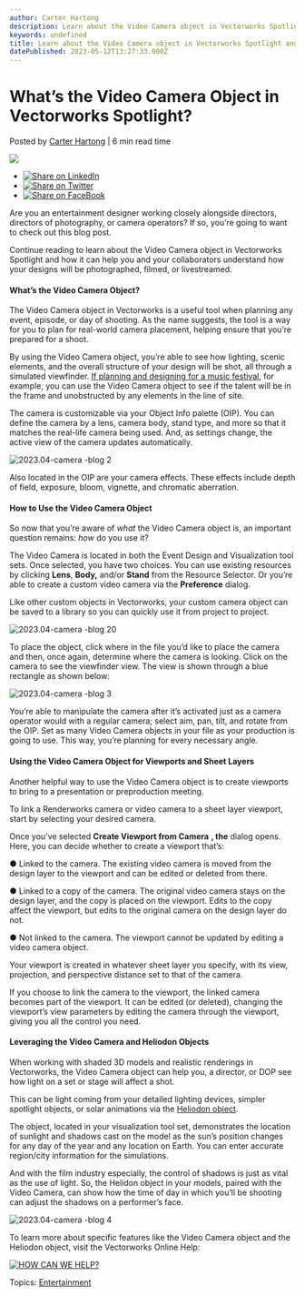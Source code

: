 ```yaml
---
author: Carter Hartong
description: Learn about the Video Camera object in Vectorworks Spotlight and how it can help you see how your designs will be photographed, filmed, or livestreamed.
keywords: undefined
title: Learn about the Video Camera object in Vectorworks Spotlight and how it can help you see how your designs will be photographed, filmed, or livestreamed. 
datePublished: 2023-05-12T13:27:33.000Z
---
```

  

# What’s the Video Camera Object in Vectorworks Spotlight?

 Posted by [Carter Hartong](https://blog.vectorworks.net/author/carter-hartong) | 6 min read time 

![](https://blog.vectorworks.net/hubfs/Blog%20Images/230504_Video%20Camera/blog-1440x800_Video%20Camera%20Object%202.png) 

* [![Share on LinkedIn](https://2659751.fs1.hubspotusercontent-na1.net/hubfs/2659751/michaelDemo/share-LI.png)](http://www.linkedin.com/shareArticle?mini=true&url=https%3A%2F%2Fblog.vectorworks.net%2Fpicture-this-the-video-camera-object-in-vectorworks-spotlight)
* [![Share on Twitter](https://2659751.fs1.hubspotusercontent-na1.net/hubfs/2659751/michaelDemo/share-TW.png)](https://www.twitter.com/share?text=What’s%20the%20Video%20Camera%20Object%20in%20Vectorworks%20Spotlight?&url=https%3A%2F%2Fblog.vectorworks.net%2Fpicture-this-the-video-camera-object-in-vectorworks-spotlight&via=PMGTweets)
* [![Share on FaceBook](https://2659751.fs1.hubspotusercontent-na1.net/hubfs/2659751/michaelDemo/share-FB.png)](https://www.facebook.com/sharer/sharer.php?u=https%3A%2F%2Fblog.vectorworks.net%2Fpicture-this-the-video-camera-object-in-vectorworks-spotlight)

Are you an entertainment designer working closely alongside directors, directors of photography, or camera operators? If so, you’re going to want to check out this blog post. 

Continue reading to learn about the Video Camera object in Vectorworks Spotlight and how it can help you and your collaborators understand how your designs will be photographed, filmed, or livestreamed.

#### What’s the Video Camera Object?

The Video Camera object in Vectorworks is a useful tool when planning any event, episode, or day of shooting. As the name suggests, the tool is a way for you to plan for real-world camera placement, helping ensure that you’re prepared for a shoot. 

By using the Video Camera object, you’re able to see how lighting, scenic elements, and the overall structure of your design will be shot, all through a simulated viewfinder. [If planning and designing for a music festival](../../../net/vectorworks/blog/lollapalooza-brazil-lighting-design.html), for example, you can use the Video Camera object to see if the talent will be in the frame and unobstructed by any elements in the line of site. 

The camera is customizable via your Object Info palette (OIP). You can define the camera by a lens, camera body, stand type, and more so that it matches the real-life camera being used. And, as settings change, the active view of the camera updates automatically. 

![2023.04-camera -blog 2](https://blog.vectorworks.net/hs-fs/hubfs/Blog%20Images/230504_Video%20Camera/2023.04-camera%20-blog%202.png?width=247&height=800&name=2023.04-camera%20-blog%202.png)

Also located in the OIP are your camera effects. These effects include depth of field, exposure, bloom, vignette, and chromatic aberration.

#### How to Use the Video Camera Object

So now that you’re aware of _what_ the Video Camera object is, an important question remains: _how_ do you use it?

The Video Camera is located in both the Event Design and Visualization tool sets. Once selected, you have two choices. You can use existing resources by clicking **Lens**, **Body,** and/or **Stand** from the Resource Selector. Or you’re able to create a custom video camera via the **Preference** dialog.

Like other custom objects in Vectorworks, your custom camera object can be saved to a library so you can quickly use it from project to project.

![2023.04-camera -blog 20](https://blog.vectorworks.net/hs-fs/hubfs/Blog%20Images/230504_Video%20Camera/2023.04-camera%20-blog%2020.png?width=1440&height=1058&name=2023.04-camera%20-blog%2020.png)

To place the object, click where in the file you’d like to place the camera and then, once again, determine where the camera is looking. Click on the camera to see the viewfinder view. The view is shown through a blue rectangle as shown below: 

![2023.04-camera -blog 3](https://blog.vectorworks.net/hs-fs/hubfs/Blog%20Images/230504_Video%20Camera/2023.04-camera%20-blog%203.png?width=1440&height=827&name=2023.04-camera%20-blog%203.png)

You’re able to manipulate the camera after it’s activated just as a camera operator would with a regular camera; select aim, pan, tilt, and rotate from the OIP. Set as many Video Camera objects in your file as your production is going to use. This way, you’re planning for every necessary angle. 

#### Using the Video Camera Object for Viewports and Sheet Layers

Another helpful way to use the Video Camera object is to create viewports to bring to a presentation or preproduction meeting. 

To link a Renderworks camera or video camera to a sheet layer viewport, start by selecting your desired camera. 

Once you’ve selected **Create Viewport from Camera** **, the** dialog opens. Here, you can decide whether to create a viewport that’s: 

● Linked to the camera. The existing video camera is moved from the design layer to the viewport and can be edited or deleted from there.

● Linked to a copy of the camera. The original video camera stays on the design layer, and the copy is placed on the viewport. Edits to the copy affect the viewport, but edits to the original camera on the design layer do not.

● Not linked to the camera. The viewport cannot be updated by editing a video camera object. 

Your viewport is created in whatever sheet layer you specify, with its view, projection, and perspective distance set to that of the camera. 

If you choose to link the camera to the viewport, the linked camera becomes part of the viewport. It can be edited (or deleted), changing the viewport’s view parameters by editing the camera through the viewport, giving you all the control you need.

#### Leveraging the Video Camera and Heliodon Objects

When working with shaded 3D models and realistic renderings in Vectorworks, the Video Camera object can help you, a director, or DOP see how light on a set or stage will affect a shot. 

This can be light coming from your detailed lighting devices, simpler spotlight objects, or solar animations via the [Heliodon object](https://app-help.vectorworks.net/2023/eng/VW2023%5FGuide/SolarStudies/Solar%5Fstudies.htm). 

The object, located in your visualization tool set, demonstrates the location of sunlight and shadows cast on the model as the sun’s position changes for any day of the year and any location on Earth. You can enter accurate region/city information for the simulations. 

And with the film industry especially, the control of shadows is just as vital as the use of light. So, the Helidon object in your models, paired with the Video Camera, can show how the time of day in which you’ll be shooting can adjust the shadows on a performer’s face.

![2023.04-camera -blog 4](https://blog.vectorworks.net/hs-fs/hubfs/Blog%20Images/230504_Video%20Camera/2023.04-camera%20-blog%204.png?width=1440&height=813&name=2023.04-camera%20-blog%204.png)

To learn more about specific features like the Video Camera object and the Heliodon object, visit the Vectorworks Online Help:

[![HOW CAN WE HELP?](https://no-cache.hubspot.com/cta/default/3018241/0cf81699-5087-441b-bdfb-60caaab0d1e0.png)](https://cta-redirect.hubspot.com/cta/redirect/3018241/0cf81699-5087-441b-bdfb-60caaab0d1e0) 

 Topics: [Entertainment](https://blog.vectorworks.net/topic/entertainment) 

  